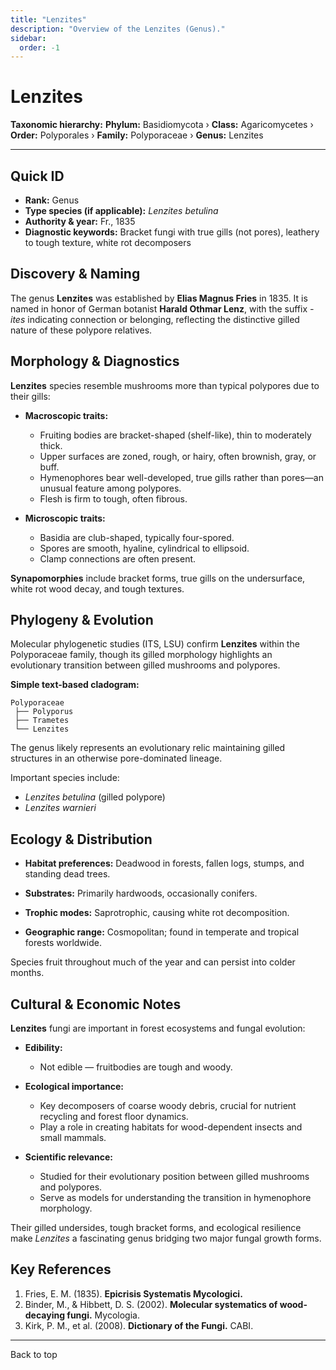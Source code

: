 ```yaml
---
title: "Lenzites"
description: "Overview of the Lenzites (Genus)."
sidebar:
  order: -1
---
```



# Lenzites <Badge variant="note" text="Genus" />

**Taxonomic hierarchy:** **Phylum:** Basidiomycota › **Class:** Agaricomycetes › **Order:** Polyporales › **Family:** Polyporaceae › **Genus:** Lenzites

---

## Quick ID
* **Rank:** Genus  
* **Type species (if applicable):** _Lenzites betulina_  
* **Authority & year:** Fr., 1835  
* **Diagnostic keywords:** Bracket fungi with true gills (not pores), leathery to tough texture, white rot decomposers  

## Discovery & Naming
The genus **Lenzites** was established by **Elias Magnus Fries** in 1835. It is named in honor of German botanist **Harald Othmar Lenz**, with the suffix _-ites_ indicating connection or belonging, reflecting the distinctive gilled nature of these polypore relatives.

## Morphology & Diagnostics
**Lenzites** species resemble mushrooms more than typical polypores due to their gills:

- **Macroscopic traits:**
  - Fruiting bodies are bracket-shaped (shelf-like), thin to moderately thick.
  - Upper surfaces are zoned, rough, or hairy, often brownish, gray, or buff.
  - Hymenophores bear well-developed, true gills rather than pores—an unusual feature among polypores.
  - Flesh is firm to tough, often fibrous.

- **Microscopic traits:**
  - Basidia are club-shaped, typically four-spored.
  - Spores are smooth, hyaline, cylindrical to ellipsoid.
  - Clamp connections are often present.

**Synapomorphies** include bracket forms, true gills on the undersurface, white rot wood decay, and tough textures.

## Phylogeny & Evolution
Molecular phylogenetic studies (ITS, LSU) confirm **Lenzites** within the Polyporaceae family, though its gilled morphology highlights an evolutionary transition between gilled mushrooms and polypores.

**Simple text-based cladogram:**
```
Polyporaceae
 ├── Polyporus
 ├── Trametes
 └── Lenzites
```
The genus likely represents an evolutionary relic maintaining gilled structures in an otherwise pore-dominated lineage.

Important species include:

- _Lenzites betulina_ (gilled polypore)
- _Lenzites warnieri_

## Ecology & Distribution
- **Habitat preferences:** Deadwood in forests, fallen logs, stumps, and standing dead trees.
- **Substrates:** Primarily hardwoods, occasionally conifers.
- **Trophic modes:** Saprotrophic, causing white rot decomposition.

- **Geographic range:** Cosmopolitan; found in temperate and tropical forests worldwide.

Species fruit throughout much of the year and can persist into colder months.

## Cultural & Economic Notes
**Lenzites** fungi are important in forest ecosystems and fungal evolution:

- **Edibility:**
  - Not edible — fruitbodies are tough and woody.

- **Ecological importance:**
  - Key decomposers of coarse woody debris, crucial for nutrient recycling and forest floor dynamics.
  - Play a role in creating habitats for wood-dependent insects and small mammals.

- **Scientific relevance:**
  - Studied for their evolutionary position between gilled mushrooms and polypores.
  - Serve as models for understanding the transition in hymenophore morphology.

Their gilled undersides, tough bracket forms, and ecological resilience make _Lenzites_ a fascinating genus bridging two major fungal growth forms.

## Key References
1. Fries, E. M. (1835). **Epicrisis Systematis Mycologici.**  
2. Binder, M., & Hibbett, D. S. (2002). **Molecular systematics of wood-decaying fungi.** Mycologia.  
3. Kirk, P. M., et al. (2008). **Dictionary of the Fungi.** CABI.

---

<LinkButton href="#top" variant="minimal" icon="arrow-up">
  Back to top
</LinkButton>
